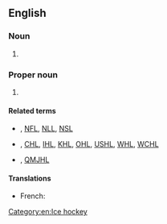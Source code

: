 ==English==

===Noun===
{{en-noun}}

# {{lb|en|disease}} {{initialism of|non-Hodgkin lymphoma|lang=en}}

===Proper noun===
{{wikipedia|National Hockey League|NHL}}
# {{lb|en|ice hockey}} {{initialism of|National Hockey League|lang=en}}

====Related terms====
* {{l|en|NBL}}, [[NFL]], [[NLL]], [[NSL]]
* {{l|en|AHL}}, [[CHL]], [[IHL]], [[KHL]], [[OHL]], [[USHL]], [[WHL]], [[WCHL]]
* {{l|en|CJAHL}}, [[QMJHL]]

====Translations====
{{trans-top|National Hockey League}}
* French: {{t|fr|LNH|f}}
{{trans-mid}}
{{trans-bottom}}

[[Category:en:Ice hockey]]